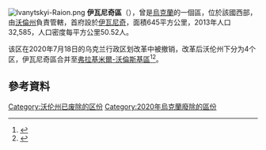 [[Image:Ivanytskyi-Raion.png|thumb]]
'''伊瓦尼奇區'''（{{lang-uk|Іваничівський район}}），曾是[[烏克蘭|烏克蘭]]的一個區，位於該國西部，由[[沃倫州|沃倫州]]負責管轄，首府設於[[伊瓦尼奇|伊瓦尼奇]]，面積645平方公里，2013年人口32,585，人口密度每平方公里50.52人。

该区在2020年7月18日的乌克兰行政区划改革中被撤销，改革后沃伦州下分为4个区，伊瓦尼奇區合并至[[弗拉基米爾-沃倫斯基區|弗拉基米爾-沃倫斯基區]]<ref>{{Cite news|title=Про утворення та ліквідацію районів. Постанова Верховної Ради України № 807-ІХ.|url=http://www.golos.com.ua/article/333466|access-date=2020-10-03|date=2020-07-18|website=Голос України|language=uk|archive-date=2021-07-09|archive-url=https://web.archive.org/web/20210709121303/http://www.golos.com.ua/article/333466}}</ref><ref name="2020_reform_maps">{{cite web |title=Нові райони: карти + склад |url=https://www.minregion.gov.ua/press/news/novi-rajony-karty-sklad/ |publisher=Міністерство розвитку громад та територій України |language=uk |access-date=2022-05-23 |archive-date=2021-03-02 |archive-url=https://web.archive.org/web/20210302224321/https://www.minregion.gov.ua/press/news/novi-rajony-karty-sklad/ }}</ref>。

==參考資料==
{{Reflist}}

{{coord|50|30|N|24|47|E|type:city(8847)_region:UA_scale:100000_source:ruwiki|display=title}}
{{Volyn-geo-stub}}

[[Category:沃伦州已废除的区份|Category:沃伦州已废除的区份]]
[[Category:2020年烏克蘭廢除的區份|Category:2020年烏克蘭廢除的區份]]